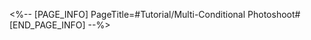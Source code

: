 <%-- [PAGE_INFO]
PageTitle=#Tutorial/Multi-Conditional Photoshoot#
[END_PAGE_INFO] --%>
{{Tutorial
|sort      = 611801
|title     = Multi-Conditional Photoshoot
|subtitle  = 
|type      = 
|about     = 
|image1    = Tutorial Multi-Conditional Photoshoot 1.png{{subst:void|<!--$UPLOAD:<<SpriteOutput/TutorialPic/TutorialPage_611801.png>-<Tutorial Multi-Conditional Photoshoot 1.png>-<Tutorial Files>>-->}}
|text1     = During this mission, more conditions need to be met to complete the photoshoot.
|image2    = Tutorial Multi-Conditional Photoshoot 2.png{{subst:void|<!--$UPLOAD:<<SpriteOutput/TutorialPic/TutorialPage_611802.png>-<Tutorial Multi-Conditional Photoshoot 2.png>-<Tutorial Files>>-->}}
|text2     = The required objectives are listed in the top left corner of the photoshoot interface.
|image3    = Tutorial Multi-Conditional Photoshoot 3.png{{subst:void|<!--$UPLOAD:<<SpriteOutput/TutorialPic/TutorialPage_611803.png>-<Tutorial Multi-Conditional Photoshoot 3.png>-<Tutorial Files>>-->}}
|text3     = When {{Color|h|nobold=1|all}} the photoshoot requirements are met, you can press the shutter to complete this shoot. Try to meet all the requirements if you can.
}}